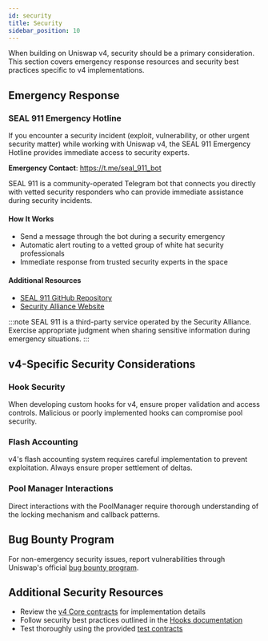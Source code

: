 ```yaml
---
id: security
title: Security
sidebar_position: 10
---
```


When building on Uniswap v4, security should be a primary consideration. This section covers emergency response resources and security best practices specific to v4 implementations.

## Emergency Response

### SEAL 911 Emergency Hotline

If you encounter a security incident (exploit, vulnerability, or other urgent security matter) while working with Uniswap v4, the SEAL 911 Emergency Hotline provides immediate access to security experts.

**Emergency Contact**: https://t.me/seal_911_bot

SEAL 911 is a community-operated Telegram bot that connects you directly with vetted security responders who can provide immediate assistance during security incidents.

#### How It Works
- Send a message through the bot during a security emergency
- Automatic alert routing to a vetted group of white hat security professionals
- Immediate response from trusted security experts in the space

#### Additional Resources
- [SEAL 911 GitHub Repository](https://github.com/security-alliance/seal-911)
- [Security Alliance Website](https://www.securityalliance.org/seal-911)

:::note
SEAL 911 is a third-party service operated by the Security Alliance. Exercise appropriate judgment when sharing sensitive information during emergency situations.
:::

## v4-Specific Security Considerations

### Hook Security
When developing custom hooks for v4, ensure proper validation and access controls. Malicious or poorly implemented hooks can compromise pool security.

### Flash Accounting
v4's flash accounting system requires careful implementation to prevent exploitation. Always ensure proper settlement of deltas.

### Pool Manager Interactions
Direct interactions with the PoolManager require thorough understanding of the locking mechanism and callback patterns.

## Bug Bounty Program

For non-emergency security issues, report vulnerabilities through Uniswap's official [bug bounty program](https://uniswap.org/bug-bounty/).

## Additional Security Resources

- Review the [v4 Core contracts](../reference/core/) for implementation details
- Follow security best practices outlined in the [Hooks documentation](./04-hooks.mdx)
- Test thoroughly using the provided [test contracts](../reference/core/test/)